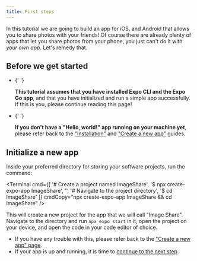```yaml
---
title: First steps
---
```



In this tutorial we are going to build an app for iOS, and Android that allows you to share photos with your friends! Of course there are already plenty of apps that let you share photos from your phone, you just can't do it with _your own app_. Let's remedy that.

## Before we get started

- <YesIcon />{' '}

  **This tutorial assumes that you have installed Expo CLI and the Expo Go app**, and that you have initialized and run a simple app successfully. If this is you, please continue reading this page!

- <NoIcon />{' '}

  **If you don't have a "Hello, world!" app running on your machine yet**, please refer back to the ["Installation"](/get-started/installation) and ["Create a new app"](/get-started/create-a-new-app) guides.

## Initialize a new app

Inside your preferred directory for storing your software projects, run the command:

<Terminal cmd={[
'# Create a project named ImageShare',
'$ npx create-expo-app ImageShare',
'',
'# Navigate to the project directory',
'$ cd ImageShare'
]} cmdCopy="npx create-expo-app ImageShare && cd ImageShare" />

This will create a new project for the app that we will call "Image Share". Navigate to the directory and run `npx expo start` in it, open the project on your device, and open the code in your code editor of choice.

- If you have any trouble with this, please refer back to the ["Create a new app" page](/get-started/create-a-new-app).
- If your app is up and running, it is time to [continue to the next step](/tutorial/text).
